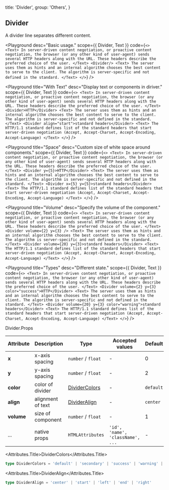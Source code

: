 
  title: 'Divider',
  group: 'Others',
}

## Divider

A divider line separates different content.

<Playground
  desc="Basic usage."
  scope={{ Divider, Text }}
  code={`
<>
  <Text>
    In server-driven content negotiation, or proactive content negotiation,
    the browser (or any other kind of user-agent) sends several HTTP headers along with the URL.
    These headers describe the preferred choice of the user.
  </Text>
  <Divider/>
  <Text>
    The server uses them as hints and an internal algorithm chooses the best content to serve to the client.
    The algorithm is server-specific and not defined in the standard.
  </Text>
</>
`}
/>

<Playground
  title="With Text"
  desc="Display text or components in diriver."
  scope={{ Divider, Text }}
  code={`
<>
  <Text>
    In server-driven content negotiation, or proactive content negotiation,
    the browser (or any other kind of user-agent) sends several HTTP headers along with the URL.
    These headers describe the preferred choice of the user.
  </Text>
  <Divider>HTTP</Divider>
  <Text>
    The server uses them as hints and an internal algorithm chooses the best content to serve to the client.
    The algorithm is server-specific and not defined in the standard.
  </Text>
  <Divider align="start">standard headers</Divider>
  <Text>
    The HTTP/1.1 standard defines list of the standard headers that start server-driven negotiation
    (Accept, Accept-Charset, Accept-Encoding, Accept-Language)
  </Text>
</>
`}
/>

<Playground
  title="Space"
  desc="Custom size of white space around components."
  scope={{ Divider, Text }}
  code={`
<>
  <Text>
    In server-driven content negotiation, or proactive content negotiation,
    the browser (or any other kind of user-agent) sends several HTTP headers along with the URL.
    These headers describe the preferred choice of the user.
  </Text>
  <Divider y={5}>HTTP</Divider>
  <Text>
    The server uses them as hints and an internal algorithm chooses the best content to serve to the client.
    The algorithm is server-specific and not defined in the standard.
  </Text>
  <Divider x={5} y={5}>standard headers</Divider>
  <Text>
    The HTTP/1.1 standard defines list of the standard headers that start server-driven negotiation
    (Accept, Accept-Charset, Accept-Encoding, Accept-Language)
  </Text>
</>
`}
/>

<Playground
  title="Volume"
  desc="Specify the volume of the component."
  scope={{ Divider, Text }}
  code={`
<>
  <Text>
    In server-driven content negotiation, or proactive content negotiation,
    the browser (or any other kind of user-agent) sends several HTTP headers along with the URL.
    These headers describe the preferred choice of the user.
  </Text>
  <Divider volume={2} y={3} />
  <Text>
    The server uses them as hints and an internal algorithm chooses the best content to serve to the client.
    The algorithm is server-specific and not defined in the standard.
  </Text>
  <Divider volume={20} y={3}>standard headers</Divider>
  <Text>
    The HTTP/1.1 standard defines list of the standard headers that start server-driven negotiation
    (Accept, Accept-Charset, Accept-Encoding, Accept-Language)
  </Text>
</>
`}
/>

<Playground
  title="Types"
  desc="Different state."
  scope={{ Divider, Text }}
  code={`
<>
  <Text>
    In server-driven content negotiation, or proactive content negotiation,
    the browser (or any other kind of user-agent) sends several HTTP headers along with the URL.
    These headers describe the preferred choice of the user.
  </Text>
  <Divider volume={2} y={3} color="success">HTTP</Divider>
  <Text>
    The server uses them as hints and an internal algorithm chooses the best content to serve to the client.
    The algorithm is server-specific and not defined in the standard.
  </Text>
  <Divider volume={20} y={3} color="warning">standard headers</Divider>
  <Text>
    The HTTP/1.1 standard defines list of the standard headers that start server-driven negotiation
    (Accept, Accept-Charset, Accept-Encoding, Accept-Language)
  </Text>
</>
`}
/>

<Attributes edit="/pages/en-us/components/divider.mdx">
<Attributes.Title>Divider.Props</Attributes.Title>

| Attribute  | Description       | Type                            | Accepted values                  | Default   |
| ---------- | ----------------- | ------------------------------- | -------------------------------- | --------- |
| **x**      | x-axis spacing    | `number` / `float`              | -                                | 0         |
| **y**      | y-axis spacing    | `number` / `float`              | -                                | 2         |
| **color**  | color of divider  | [DividerColors](#dividercolors) | -                                | `default` |
| **align**  | alignment of text | [DividerAlign](#divideralign)   | -                                | `center`  |
| **volume** | size of component | `number` / `float`              | -                                | 1         |
| ...        | native props      | `HTMLAttributes`                | `'id', 'name', 'className', ...` | -         |

<Attributes.Title>DividerColors</Attributes.Title>

```ts
type DividerColors = 'default' | 'secondary' | 'success' | 'warning' | 'error' | 'dark' | 'lite'
```

<Attributes.Title>DividerAlign</Attributes.Title>

```ts
type DividerAlign = 'center' | 'start' | 'left' | 'end' | 'right'
```

</Attributes>


